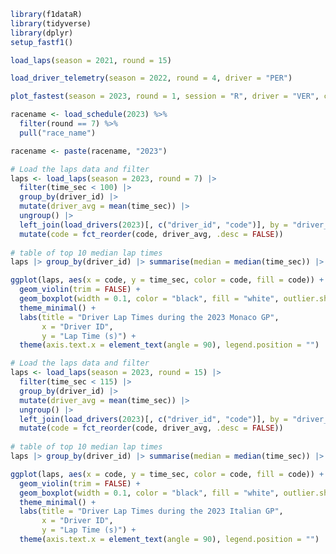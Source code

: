 ```r
library(f1dataR)
library(tidyverse)
library(dplyr)
setup_fastf1()
```

```r
load_laps(season = 2021, round = 15)
```

```r
load_driver_telemetry(season = 2022, round = 4, driver = "PER")
```

```r
plot_fastest(season = 2023, round = 1, session = "R", driver = "VER", color = "gear")
```

```r
racename <- load_schedule(2023) %>%
  filter(round == 7) %>%
  pull("race_name")

racename <- paste(racename, "2023")
```

```r
# Load the laps data and filter
laps <- load_laps(season = 2023, round = 7) |>
  filter(time_sec < 100) |>
  group_by(driver_id) |>
  mutate(driver_avg = mean(time_sec)) |>
  ungroup() |>
  left_join(load_drivers(2023)[, c("driver_id", "code")], by = "driver_id") |>
  mutate(code = fct_reorder(code, driver_avg, .desc = FALSE))
                       
# table of top 10 median lap times
laps |> group_by(driver_id) |> summarise(median = median(time_sec)) |> arrange(median) |> head(10)

ggplot(laps, aes(x = code, y = time_sec, color = code, fill = code)) +
  geom_violin(trim = FALSE) +
  geom_boxplot(width = 0.1, color = "black", fill = "white", outlier.shape = NA) +
  theme_minimal() + 
  labs(title = "Driver Lap Times during the 2023 Monaco GP", 
       x = "Driver ID",
       y = "Lap Time (s)") +
  theme(axis.text.x = element_text(angle = 90), legend.position = "")
```

```r
# Load the laps data and filter
laps <- load_laps(season = 2023, round = 15) |>
  filter(time_sec < 115) |>
  group_by(driver_id) |>
  mutate(driver_avg = mean(time_sec)) |>
  ungroup() |>
  left_join(load_drivers(2023)[, c("driver_id", "code")], by = "driver_id") |>
  mutate(code = fct_reorder(code, driver_avg, .desc = FALSE))
                       
# table of top 10 median lap times
laps |> group_by(driver_id) |> summarise(median = median(time_sec)) |> arrange(median) |> head(10)

ggplot(laps, aes(x = code, y = time_sec, color = code, fill = code)) +
  geom_violin(trim = FALSE) +
  geom_boxplot(width = 0.1, color = "black", fill = "white", outlier.shape = NA) +
  theme_minimal() + 
  labs(title = "Driver Lap Times during the 2023 Italian GP", 
       x = "Driver ID",
       y = "Lap Time (s)") +
  theme(axis.text.x = element_text(angle = 90), legend.position = "")
```

